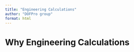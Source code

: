 ```yaml
---
title: "Engineering Calculations"
author: "DOFPro group"
format: html
---
```


# Why Engineering Calculations

